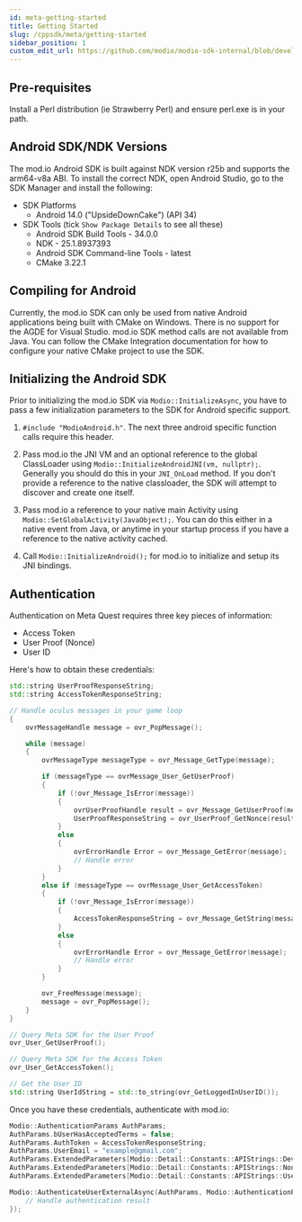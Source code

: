 ```yaml
---
id: meta-getting-started
title: Getting Started
slug: /cppsdk/meta/getting-started
sidebar_position: 1
custom_edit_url: https://github.com/modio/modio-sdk-internal/blob/develop/platform/android/doc/meta/getting-started.mdx
---
```


## Pre-requisites

Install a Perl distribution (ie Strawberry Perl) and ensure perl.exe is in your path.

## Android SDK/NDK Versions

The mod.io Android SDK is built against NDK version r25b and supports the arm64-v8a ABI. To install the correct NDK, open Android Studio, go to the SDK Manager and install the following: 

* SDK Platforms
  * Android 14.0 ("UpsideDownCake") (API 34)
* SDK Tools (tick `Show Package Details` to see all these)
  * Android SDK Build Tools - 34.0.0
  * NDK - 25.1.8937393
  * Android SDK Command-line Tools - latest
  * CMake 3.22.1

## Compiling for Android

Currently, the mod.io SDK can only be used from native Android applications being built with CMake on Windows. There is no support for the AGDE for Visual Studio. mod.io SDK method calls are not available from Java.  You can follow the CMake Integration documentation for how to configure your native CMake project to use the SDK.

## Initializing the Android SDK

Prior to initializing the mod.io SDK via `Modio::InitializeAsync`, you have to pass a few initialization parameters to the SDK for Android specific support.

1. `#include "ModioAndroid.h"`. The next three android specific function calls require this header. 

2. Pass mod.io the JNI VM and an optional reference to the global ClassLoader using `Modio::InitializeAndroidJNI(vm, nullptr);`. Generally you should do this in your `JNI_OnLoad` method. If you don't provide a reference to the native classloader, the SDK will attempt to discover and create one itself.

3. Pass mod.io a reference to your native main Activity using `Modio::SetGlobalActivity(JavaObject);`. You can do this either in a native event from Java, or anytime in your startup process if you have a reference to the native activity cached.

4. Call `Modio::InitializeAndroid();` for mod.io to initialize and setup its JNI bindings.

## Authentication

Authentication on Meta Quest requires three key pieces of information:

* Access Token
* User Proof (Nonce)
* User ID

Here's how to obtain these credentials:
```cpp
std::string UserProofResponseString;
std::string AccessTokenResponseString;

// Handle oculus messages in your game loop
{
	ovrMessageHandle message = ovr_PopMessage();

	while (message)
	{
		ovrMessageType messageType = ovr_Message_GetType(message);

		if (messageType == ovrMessage_User_GetUserProof)
		{
			if (!ovr_Message_IsError(message))
            {
                ovrUserProofHandle result = ovr_Message_GetUserProof(message);
                UserProofResponseString = ovr_UserProof_GetNonce(result);
            }
            else
            {
                ovrErrorHandle Error = ovr_Message_GetError(message);
                // Handle error
            }
		}
		else if (messageType == ovrMessage_User_GetAccessToken)
		{
			if (!ovr_Message_IsError(message))
            {
                AccessTokenResponseString = ovr_Message_GetString(message);
            }
            else
            {
                ovrErrorHandle Error = ovr_Message_GetError(message);
                // Handle error
            }
		}

		ovr_FreeMessage(message);
		message = ovr_PopMessage();
	}
}

// Query Meta SDK for the User Proof
ovr_User_GetUserProof();

// Query Meta SDK for the Access Token
ovr_User_GetAccessToken();

// Get the User ID
std::string UserIdString = std::to_string(ovr_GetLoggedInUserID());
```

Once you have these credentials, authenticate with mod.io:

```cpp
Modio::AuthenticationParams AuthParams;
AuthParams.bUserHasAcceptedTerms = false;
AuthParams.AuthToken = AccessTokenResponseString;
AuthParams.UserEmail = "example@gmail.com";
AuthParams.ExtendedParameters[Modio::Detail::Constants::APIStrings::Device] = "quest"; // Use "rift" for Oculus Rift
AuthParams.ExtendedParameters[Modio::Detail::Constants::APIStrings::Nonce] = UserProofResponseString;
AuthParams.ExtendedParameters[Modio::Detail::Constants::APIStrings::UserID] = UserIdString;

Modio::AuthenticateUserExternalAsync(AuthParams, Modio::AuthenticationProvider::Oculus, [](Modio::ErrorCode ec) {
	// Handle authentication result
});
```